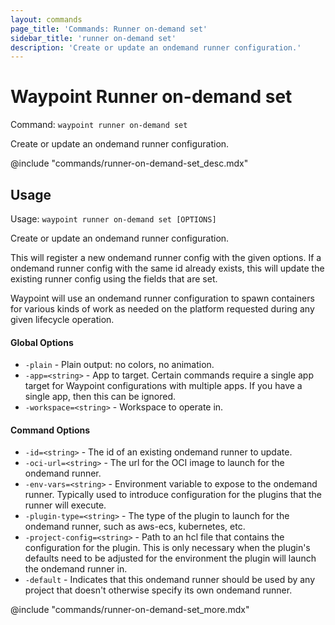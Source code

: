 ```yaml
---
layout: commands
page_title: 'Commands: Runner on-demand set'
sidebar_title: 'runner on-demand set'
description: 'Create or update an ondemand runner configuration.'
---
```


# Waypoint Runner on-demand set

Command: `waypoint runner on-demand set`

Create or update an ondemand runner configuration.

@include "commands/runner-on-demand-set_desc.mdx"

## Usage

Usage: `waypoint runner on-demand set [OPTIONS]`

Create or update an ondemand runner configuration.

This will register a new ondemand runner config with the given options. If
a ondemand runner config with the same id already exists, this will update the
existing runner config using the fields that are set.

Waypoint will use an ondemand runner configuration to spawn containers for
various kinds of work as needed on the platform requested during any given
lifecycle operation.

#### Global Options

- `-plain` - Plain output: no colors, no animation.
- `-app=<string>` - App to target. Certain commands require a single app target for Waypoint configurations with multiple apps. If you have a single app, then this can be ignored.
- `-workspace=<string>` - Workspace to operate in.

#### Command Options

- `-id=<string>` - The id of an existing ondemand runner to update.
- `-oci-url=<string>` - The url for the OCI image to launch for the ondemand runner.
- `-env-vars=<string>` - Environment variable to expose to the ondemand runner. Typically used to introduce configuration for the plugins that the runner will execute.
- `-plugin-type=<string>` - The type of the plugin to launch for the ondemand runner, such as aws-ecs, kubernetes, etc.
- `-project-config=<string>` - Path to an hcl file that contains the configuration for the plugin. This is only necessary when the plugin's defaults need to be adjusted for the environment the plugin will launch the ondemand runner in.
- `-default` - Indicates that this ondemand runner should be used by any project that doesn't otherwise specify its own ondemand runner.

@include "commands/runner-on-demand-set_more.mdx"
